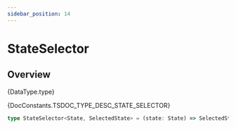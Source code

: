 ```yaml
---
sidebar_position: 14
---
```



# StateSelector

## Overview

<TypeDisplay>{DataType.type}</TypeDisplay>

<MarkdownWrapper>{DocConstants.TSDOC_TYPE_DESC_STATE_SELECTOR}</MarkdownWrapper>

```ts
type StateSelector<State, SelectedState> = (state: State) => SelectedState
```

